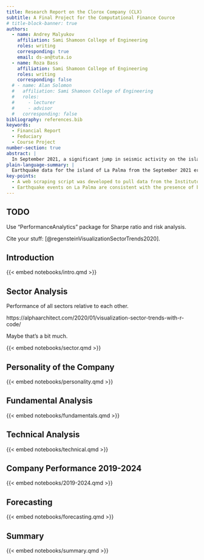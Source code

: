 ```yaml
---
title: Research Report on the Clorox Company (CLX)
subtitle: A Final Project for the Computational Finance Cource
# title-block-banner: true
authors:
  - name: Andrey Malyukov
    affiliation: Sami Shamoon College of Engineering
    roles: writing
    corresponding: true
    email: ds-an@tuta.io
  - name: Roza Bass
    affiliation: Sami Shamoon College of Engineering
    roles: writing
    corresponding: false
  # - name: Alan Solomon
  #   affiliation: Sami Shamoon College of Engineering
  #   roles: 
  #     - lecturer
  #     - advisor
  #   corresponding: false
bibliography: references.bib
keywords:
  - Financial Report
  - Feduciary
  - Course Project
number-section: true
abstract: |
  In September 2021, a significant jump in seismic activity on the island of La Palma (Canary Islands, Spain) signaled the start of a volcanic crisis that still continues at the time of writing. Earthquake data is continually collected and published by the Instituto Geográphico Nacional (IGN). ...
plain-language-summary: |
  Earthquake data for the island of La Palma from the September 2021 eruption is found ...
key-points:
  - A web scraping script was developed to pull data from the Instituto Geogràphico Nacional into a machine-readable form for analysis
  - Earthquake events on La Palma are consistent with the presence of both mantle and crustal reservoirs.
---
```


<!-- ## Section -->
<!-- This is a simple placeholder for the manuscript's main document [@knuth84]. -->

## TODO

Use "PerformanceAnalytics" package for Sharpe ratio and risk analysis.

Cite your stuff: [@regensteinVisualizationSectorTrends2020].

## Introduction
{{< embed notebooks/intro.qmd >}}

## Sector Analysis

Performance of all sectors relative to each other.

https://alphaarchitect.com/2020/01/visualization-sector-trends-with-r-code/

Maybe that's a bit much.

{{< embed notebooks/sector.qmd >}}

## Personality of the Company
{{< embed notebooks/personality.qmd >}}

## Fundamental Analysis
{{< embed notebooks/fundamentals.qmd >}}

## Technical Analysis
{{< embed notebooks/technical.qmd >}}

## Company Performance 2019-2024
{{< embed notebooks/2019-2024.qmd >}}

## Forecasting
{{< embed notebooks/forecasting.qmd >}}

## Summary
{{< embed notebooks/summary.qmd >}}
